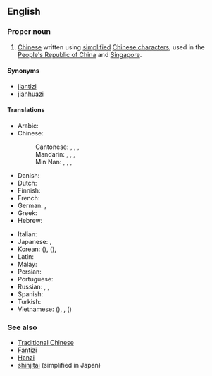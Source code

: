 {{wikipedia|Simplified Chinese character}}
==English==

===Proper noun===
{{en-proper noun|head=[[simplified|Simplified]] [[Chinese]]}}

# [[Chinese]] written using [[simplified]] [[Chinese character]]s, used in the [[People's Republic of China]] and [[Singapore]].

====Synonyms====
* [[jiantizi]]
* [[jianhuazi]]

====Translations====
{{trans-top|Chinese written using simplified characters}}
* Arabic: {{t-|ar|حروف صينية مبسطة|m-p|tr=ḥurūf ṣiníyya mubássaṭa}}
* Chinese:
*: Cantonese: {{tø|yue|簡體字|sc=Hant}}, {{tø|yue|简体字|tr=gaan2 tai2 zi6|sc=Hans}}, {{tø|yue|簡化字|sc=Hant}}, {{tø|yue|简化字|tr=gaan2 hua4 zi6|sc=Hans}}
*: Mandarin: {{t+|cmn|簡體字|sc=Hant}}, {{t+|cmn|简体字|tr=jiǎntǐzì|sc=Hans}}, {{t+|cmn|簡化字|sc=Hant}}, {{t+|cmn|简化字|tr=jiǎnhuàzì|sc=Hans}}
*: Min Nan: {{t-|nan|簡體字|sc=Hant}}, {{t-|nan|简体字|tr=kán-thé-jī|sc=Hans}}, {{t-|nan|簡化字|sc=Hant}}, {{t-|nan|简化字|tr=kán-hòa-jī|sc=Hans}}
* Danish: {{t+|da|forenklet kinesisk}}
* Dutch: {{t+|nl|vereenvoudigd Chinees|n}}
* Finnish: {{t-|fi|yksinkertaistettu kiina}}
* French: {{t-|fr|chinois simplifié|m}}
* German: {{t-|de|vereinfachtes Chinesisch|n}}, {{t-|de|Kurzzeichen|n}}
* Greek: {{t-|el|τα απλουστευμένα κινέζικα|tr=ta aplousteuména kinézika}}
* Hebrew: {{t-|he|סינית מפושטת}}
{{trans-mid}}
* Italian: {{t+|it|cinese semplificato|m}}
* Japanese: {{t+|ja|簡体字|tr=かんたいじ, kantaiji}}, {{t-|ja|簡化字|tr=かんかじ, kankaji}}
* Korean: {{t-|ko|간체자|tr=gancheja|sc=Hang}} ({{t+|ko|簡體字|sc=Hani}}), {{t-|ko|간화자|tr=ganhwaja|sc=Hang}} ({{t-|ko|簡化字|sc=Hani}}), {{t-|ko|간결체 한자|tr=gangyeolche hanja|sc=Hang}}
* Latin: {{t-|la|lingua sinica simplificata|f}}
* Malay: {{t-|ms|Aksara Cina Ringkas}}
* Persian: {{t-|fa|چینی ساده‌شده|tr=čini-ye sâde-šode|sc=fa-Arab}}
* Portuguese: {{t-|pt|chinês simplificado|m}}
* Russian: {{t-|ru|упрощённый китайский|m|tr=uproščónnyj kitáyskij}}, {{t-|ru|упрощённый иероглиф|m|tr=uproščónnyj ieróglif}}, {{t-|ru|цзяньтицзы|m|tr=czjanʹtíczy}}
* Spanish: {{t-|es|chino simplificado|m}}
* Turkish: {{t-|tr|Basitleştirilmiş Çince}}
* Vietnamese: {{t-|vi|giản thể tự}} ({{t-|vi|簡體字|sc=Hani}}), {{t-|vi|trung văn giản thể}}, {{t-|vi|giản hóa từ}} ({{t-|vi|簡化字|sc=Hani}})
{{trans-bottom}}

===See also===
* [[Traditional Chinese]]
* [[Fantizi]]
* [[Hanzi]]
* [[shinjitai]] (simplified in Japan)